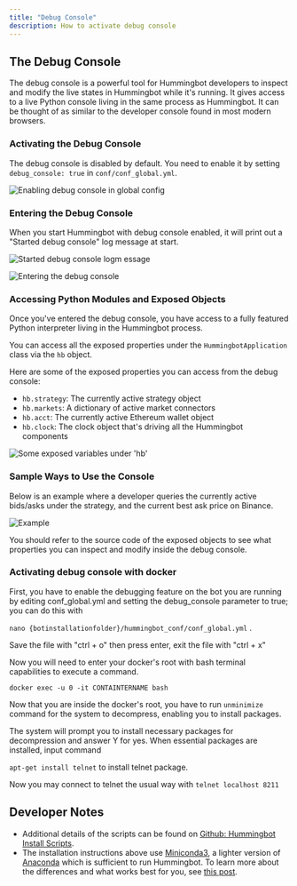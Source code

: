 ```yaml
---
title: "Debug Console"
description: How to activate debug console
---
```



## The Debug Console

The debug console is a powerful tool for Hummingbot developers to inspect and modify the live states in Hummingbot while it's running. It gives access to a live Python console living in the same process as Hummingbot. It can be thought of as similar to the developer console found in most modern browsers.

### Activating the Debug Console

The debug console is disabled by default. You need to enable it by setting `debug_console: true` in `conf/conf_global.yml`.

![Enabling debug console in global config](/img/debug1.png)

### Entering the Debug Console

When you start Hummingbot with debug console enabled, it will print out a "Started debug console" log message at start.

![Started debug console logm essage](/img/debug2.png)

<Callout
  type="note"
  body="The port number printed in the debug message (port 8211 in the example above), you can use `telnet` or `nc` to access the debug console by connecting to the TCP port described in the log message."
/>

![Entering the debug console](/img/debug3.png)

### Accessing Python Modules and Exposed Objects

Once you've entered the debug console, you have access to a fully featured Python interpreter living in the Hummingbot process.

You can access all the exposed properties under the `HummingbotApplication` class via the `hb` object.

Here are some of the exposed properties you can access from the debug console:

- `hb.strategy`: The currently active strategy object
- `hb.markets`: A dictionary of active market connectors
- `hb.acct`: The currently active Ethereum wallet object
- `hb.clock`: The clock object that's driving all the Hummingbot components

![Some exposed variables under 'hb'](/img/debug4.png)

### Sample Ways to Use the Console

Below is an example where a developer queries the currently active bids/asks under the strategy, and the current best ask price on Binance.

![Example](/img/debug5.png)

You should refer to the source code of the exposed objects to see what properties you can inspect and modify inside the debug console.

### Activating debug console with docker

First, you have to enable the debugging feature on the bot you are running by editing conf_global.yml and setting the debug_console parameter to true; you can do this with

`nano {botinstallationfolder}/hummingbot_conf/conf_global.yml` .

Save the file with "ctrl + o" then press enter, exit the file with "ctrl + x"

Now you will need to enter your docker's root with bash terminal capabilities to execute a command.

`docker exec -u 0 -it CONTAINTERNAME bash`

Now that you are inside the docker's root, you have to run `unminimize` command for the system to decompress, enabling you to install packages.

The system will prompt you to install necessary packages for decompression and answer Y for yes. When essential packages are installed, input command

`apt-get install telnet` to install telnet package.

Now you may connect to telnet the usual way with `telnet localhost 8211`

## Developer Notes

- Additional details of the scripts can be found on [Github: Hummingbot Install Scripts](https://github.com/CoinAlpha/hummingbot/tree/development/installation/install-from-source).
- The installation instructions above use [Miniconda3](https://docs.conda.io/en/latest/miniconda.html), a lighter version of [Anaconda](https://www.anaconda.com/) which is sufficient to run Hummingbot. To learn more about the differences and what works best for you, see [this post](http://deeplearning.lipingyang.org/2018/12/23/anaconda-vs-miniconda-vs-virtualenv/).
